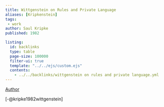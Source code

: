 ```yaml
---
title: Wittgenstein on Rules and Private Language
aliases: [Kripkenstein]
tags: 
 - work
author: Saul Kripke
published: 1982

listing:
  id: backlinks
  type: table
  page-size: 100000
  filter-ui: true
  template: "../../ejs/custom.ejs"
  contents:
    - ../../backlinks/wittgenstein on rules and private language.yml
---
```


[Author](/docs/phil/Saul Kripke.html)

[-@kripke1982wittgenstein]